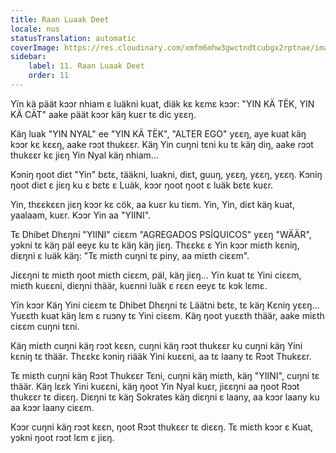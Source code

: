 ```yaml
---
title: Raan Luaak Deet
locale: nus
statusTranslation: automatic
coverImage: https://res.cloudinary.com/xmfm6mhw3gwctndtcubgx2rptnae/image/upload/v1740468922/small_cover_tratado_de_psicologia_revolucionaria_a4c0dca4e0.webp
sidebar:
    label: 11. Raan Luaak Deet
    order: 11
---
```

Yïn kä päät kɔɔr nhiam ɛ luäkni kuat, diäk kɛ kɛmɛ kɔɔr: "YIN KÄ TËK, YIN KÄ CÄT" aake päät kɔɔr käŋ kuɛr tɛ dic yɛɛŋ.

Käŋ luak "YIN NYAL" ee "YIN KÄ TËK", "ALTER EGO" yɛɛŋ, aye kuat käŋ kɔɔr kɛ kɛɛŋ, aake rɔɔt thukɛɛr. Käŋ Yin cuŋni tɛni ku tɛ käŋ diŋ, aake rɔɔt thukɛɛr kɛ jiɛŋ Yin Nyal käŋ nhiam...

Kɔniŋ ŋoot diɛt "Yin" bɛtɛ, tääkni, luakni, diɛt, guuŋ, yɛɛŋ, yɛɛŋ, yɛɛŋ. Kɔniŋ ŋoot diɛt ɛ jiɛŋ ku ɛ bɛtɛ ɛ Luäk, kɔɔr ŋoot ŋoot ɛ luäk bɛtɛ kuɛr.

Yin, thɛɛkɛɛn jiɛŋ kɔɔr kɛ cök, aa kuɛr ku tiɛm. Yin, Yin, diɛt käŋ kuat, yaalaam, kuɛr. Kɔɔr Yin aa "YIINI".

Tɛ Dhibet Dhɛŋni "YIINI" ciɛɛm "AGREGADOS PSÍQUICOS" yɛɛŋ "WÄÄR", yɔkni tɛ käŋ päl eeyɛ ku tɛ käŋ käŋ jiɛŋ. Thɛɛkɛ ɛ Yin kɔɔr miɛth kɛniŋ, diɛŋni ɛ luäk käŋ: "Tɛ miɛth cuŋni tɛ piny, aa miɛth ciɛɛm".

Jiɛɛŋni tɛ miɛth ŋoot miɛth ciɛɛm, päl, käŋ jiɛŋ... Yïn kuat tɛ Yini ciɛɛm, miɛth kuɛɛni, diɛŋni thäär, kuɛnni luäk ɛ rɛɛn eeyɛ tɛ kɔk lɛmɛ.

Yïn kɔɔr Käŋ Yini ciɛɛm tɛ Dhibet Dhɛŋni tɛ Läätni bɛtɛ, tɛ käŋ Kɛniŋ yɛɛŋ... Yuɛɛth kuat käŋ lɛm ɛ ruɔny tɛ Yini ciɛɛm. Käŋ ŋoot yuɛɛth thäär, aake miɛth ciɛɛm cuŋni tɛni.

Käŋ miɛth cuŋni käŋ rɔɔt kɛɛn, cuŋni käŋ rɔɔt thukɛɛr ku cuŋni käŋ Yini kɛniŋ tɛ thäär. Thɛɛkɛ kɔniŋ riääk Yini kuɛɛni, aa tɛ laany tɛ Rɔɔt Thukɛɛr.

Tɛ miɛth cuŋni käŋ Rɔɔt Thukɛɛr Tɛni, cuŋni käŋ miɛth, käŋ "YIINI", cuŋni tɛ thäär. Käŋ lɛɛk Yini kuɛɛni, käŋ ŋoot Yin Nyal kuɛr, jiɛɛŋni aa ŋoot Rɔɔt thukɛɛr tɛ diɛɛŋ. Diɛŋni tɛ käŋ Sokrates käŋ diɛŋni ɛ laany, aa kɔɔr laany ku aa kɔɔr laany ciɛɛm.

Kɔɔr cuŋni käŋ rɔɔt kɛɛn, ŋoot Rɔɔt thukɛɛr tɛ diɛɛŋ. Tɛ miɛth kɔɔr ɛ Kuat, yɔkni ŋoot rɔɔt lɛm ɛ jiɛŋ.


